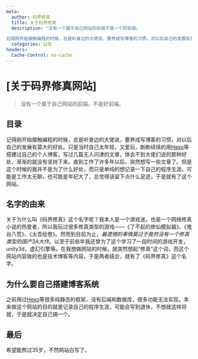 ```yaml
---
meta:
  author: 码界修真
  title: 关于码界修真
  description: "没有一个属于自己网站的前端不是一个好前端。

记得刚开始接触编程的时候，总是听身边的大佬说，要养成写博客的习惯，对以后自己的发展有莫大的好处。只是当时自己太年轻，又爱玩，断断续续的用Hexohttpshexoio等搭建过自己的个人博客，写过几篇无人问津的文章，体会不到大佬们说的"
  categories: 公告
headers:
  Cache-Control: no-cache
---
```


# [关于码界修真网站]

> 没有一个属于自己网站的前端，不是好前端。

## 目录

记得刚开始接触编程的时候，总是听身边的大佬说，要养成写博客的习惯，对以后自己的发展有莫大的好处。只是当时自己太年轻，又爱玩，断断续续的用[Hexo](https://hexo.io/)等搭建过自己的个人博客，写过几篇无人问津的文章，体会不到大佬们说的那种好处，渐渐的就没有坚持下来。直到工作了许多年以后，突然想写一些文章了。但是这个时候的我并不是为了什么好处，而只是单纯的想记录一下自己的程序生涯。可能是工作太无聊，也可能是年纪大了，总觉得该留下点什么足迹，于是就有了这个网站。

## 名字的由来

关于为什么叫《码界修真》这个名字呢？我本人是一个游戏迷，也是一个网络修真小说的热爱者，所以我玩过很多修真类型的游戏——《了不起的修仙模拟器》、《鬼谷八荒》、《太吾绘卷》。然而到目前为止，*最遗憾的事情莫过于竟然没有一个修真类型的国产3A大作*。以至于前些年我还曾为了这个学习了一段时间的游戏开发，unity3d，虚幻引擎等。在我想做网站的时候，就突然想起“修真”这个词，而这个网站内容做的也是技术博客等内容，于是两者结合，就有了《码界修真》这个名字。

## 为什么要自己搭建博客系统

之前用过[Hexo](https://hexo.io/)等很多纯静态的框架，没有后端和数据库，很多功能无法实现。本来做这个网站的目的就是记录自己的程序生涯，可能会写到退休，不想就这样将就，于是就决定自己搞一个。

## 最后

希望能熬过35岁，不然网站白写了。
